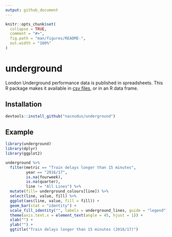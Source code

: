 ```yaml
---
output: github_document
---
```


<!-- README.md is generated from README.Rmd. Please edit that file -->

```r
knitr::opts_chunk$set(
  collapse = TRUE,
  comment = "#>",
  fig.path = "man/figures/README-",
  out.width = "100%"
)
```

# underground

London Underground performance data is published in spreadsheets.  This R
package makes it available in [csv
files](https://github.com/nacnudus/underground/blob/master/data), or in an R
data frame.

## Installation

```r
devtools::install_github("nacnudus/underground")
```

## Example

```r
library(underground)
library(dplyr)
library(ggplot2)

underground %>%
  filter(metric == "Train delays longer than 15 minutes",
         year == "2016/17",
         is.na(fourweek),
         is.na(quarter),
         line != "All Lines") %>%
  mutate(fill= underground_colours[line]) %>%
  select(line, value, fill) %>%
  ggplot(aes(line, value, fill = fill)) +
  geom_bar(stat = "identity") +
  scale_fill_identity("", labels = underground_lines, guide = "legend") +
  theme(axis.text.x = element_text(angle = 45, hjust = 1)) +
  xlab("") +
  ylab("") +
  ggtitle("Train delays longer than 15 minutes (2016/17)")
```
